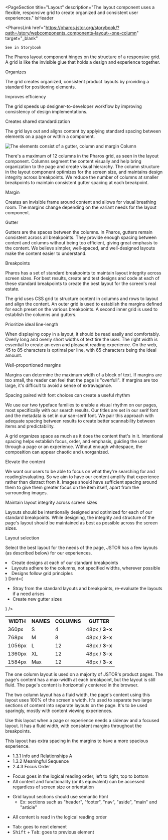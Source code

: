 
<PageSection
  title="Layout"
  description="The layout component uses a flexible, responsive grid to create organized and consistent user experiences."
  isHeader
>
  <PharosLink
    href="https://pharos.jstor.org/storybook/?path=/story/webcomponents_components-layout--one-column"
    target="_blank"
  >
    See in Storybook
  </PharosLink>
</PageSection>

<PageSection title="Usage">
  <PageSection title="About the Grid" subSectionLevel={1}>
    <p>
      The Pharos layout component hinges on the structure of a responsive grid. A grid is like the
      invisible glue that holds a design and experience together.
    </p>
    <PharosHeading level="4" preset="1--bold">
      Organizes
    </PharosHeading>
    <p>
      The grid creates organized, consistent product layouts by providing a standard for positioning
      elements.
    </p>
    <PharosHeading level="4" preset="1--bold">
      Improves efficiency
    </PharosHeading>
    <p>
      The grid speeds up designer-to-developer workflow by improving consistency of design
      implementations.
    </p>
    <PharosHeading level="4" preset="1--bold">
      Creates shared standardization
    </PharosHeading>
    <p>
      The grid lays out and aligns content by applying standard spacing between elements on a page
      or within a component.
    </p>
  </PageSection>
  <PageSection title="Elements of the grid" subSectionLevel={1}>
    <img
      src={gridElements}
      alt="The elements consist of a gutter, column and margin"
      className="pharos-storybook__image"
    />
    <PharosHeading level="4" preset="1--bold">
      Column
    </PharosHeading>
    <p>
      There's a maximum of 12 columns in the Pharos grid, as seen in the layout component. Columns
      segment the content visually and help bring organization to the page and create visual
      hierarchy. The column structure in the layout component optimizes for the screen size, and
      maintains design integrity across breakpoints. We reduce the number of columns at smaller
      breakpoints to maintain consistent gutter spacing at each breakpoint.
    </p>
    <PharosHeading level="4" preset="1--bold">
      Margin
    </PharosHeading>
    <p>
      Creates an invisible frame around content and allows for visual breathing room. The margins
      change depending on the variant needs for the layout component.
    </p>
    <PharosHeading level="4" preset="1--bold">
      Gutter
    </PharosHeading>
    <p>
      Gutters are the spaces between the columns. In Pharos, gutters remain consistent across all
      breakpoints. They provide enough spacing between content and columns without being too
      efficient, giving great emphasis to the content. We believe simpler, well-spaced, and
      well-designed layouts make the content easier to understand.
    </p>
    <PharosHeading level="4" preset="1--bold">
      Breakpoints
    </PharosHeading>
    <p>
      Pharos has a set of standard breakpoints to maintain layout integrity across screen sizes. For
      best results, create and test designs and code at each of these standard breakpoints to create
      the best layout for the screen's real estate.
    </p>
  </PageSection>
  <PageSection title="How it works" subSectionLevel={1}>
    <p>
      The grid uses CSS grid to structure content in columns and rows to layout and align the
      content. An outer grid is used to establish the margins defined for each preset on the various
      breakpoints. A second inner grid is used to establish the columns and gutters.
    </p>
  </PageSection>
</PageSection>

<PageSection title="Grid principles">
  <PageSection title="The grid supports the needs of typography" subSectionLevel={1}>
    <PharosHeading level="4" preset="1--bold">
      Prioritize ideal line-length
    </PharosHeading>
    <p>
      When displaying copy in a layout, it should be read easily and comfortably. Overly long and
      overly short widths of text tire the user. The right width is essential to create an even and
      pleasant reading experience. On the web, 45 to 85 characters is optimal per line, with 65
      characters being the ideal amount.
    </p>
    <PharosHeading level="4" preset="1--bold">
      Well-proportioned margins
    </PharosHeading>
    <p>
      Margins can determine the maximum width of a block of text. If margins are too small, the
      reader can feel that the page is "overfull". If margins are too large, it's difficult to avoid
      a sense of extravagance.
    </p>
    <PharosHeading level="4" preset="1--bold">
      Spacing paired with font choices can create a useful rhythm
    </PharosHeading>
    <p>
      We use our two typeface families to enable a visual rhythm on our pages, most specifically
      with our search results. Our titles are set in our serif font and the metadata is set in our
      san-serif font. We pair this approach with adequate spacing between results to create better
      scannability between items and predictability.
    </p>
  </PageSection>
  <PageSection title="Employ whitespace intentionally" subSectionLevel={1}>
    <p>
      A grid organizes space as much as it does the content that's in it. Intentional spacing helps
      establish focus, order, and emphasis, guiding the user through a page or an experience.
      Without enough whitespace, the composition can appear chaotic and unorganized.
    </p>
  </PageSection>
  <PageSection title="Establish purpose with layout" subSectionLevel={1}>
    <PharosHeading level="4" preset="1--bold">
      Elevate the content
    </PharosHeading>
    <p>
      We want our users to be able to focus on what they're searching for and reading/evaluating. So
      we aim to have our content amplify that experience rather than distract from it. Images should
      have sufficient spacing around them to give them greater focus on the item itself, apart from
      the surrounding images.
    </p>
    <PharosHeading level="4" preset="1--bold">
      Maintain layout integrity across screen sizes
    </PharosHeading>
    <p>
      Layouts should be intentionally designed and optimized for each of our standard breakpoints.
      While designing, the integrity and structure of the page's layout should be maintained as best
      as possible across the screen sizes.
    </p>
    <PharosHeading level="4" preset="1--bold">
      Layout selection
    </PharosHeading>
    <p>
      Select the best layout for the needs of the page, JSTOR has a few layouts (as described below)
      for our experiences.
    </p>
  </PageSection>
</PageSection>

<PageSection title="Best practices">
  <BestPractices
    Do={
      <ul>
        <li>Create designs at each of our standard breakpoints</li>
        <li>Layouts adhere to the columns, not specified widths, wherever possible</li>
        <li>Designs follow grid principles</li>
      </ul>
    }
    Dont={
      <ul>
        <li>
          Stray from the standard layouts and breakpoints, re-evaluate the layouts if a need arises
        </li>
        <li>Create new gutter sizes</li>
      </ul>
    }
  />
</PageSection>

<PageSection title="Breakpoints">
  <div>
    <table
      className="typography-table-example"
      style={{ borderCollapse: 'collapse', width: '100%' }}
    >
      <tr>
        <th
          className="typography-table-example"
          style={{ backgroundColor: 'var(--pharos-color-marble-gray-94)' }}
        >
          WIDTH
        </th>
        <th
          className="typography-table-example"
          style={{ backgroundColor: 'var(--pharos-color-marble-gray-94)' }}
        >
          NAMES
        </th>
        <th
          className="typography-table-example"
          style={{ backgroundColor: 'var(--pharos-color-marble-gray-94)' }}
        >
          COLUMNS
        </th>
        <th
          className="typography-table-example"
          style={{ backgroundColor: 'var(--pharos-color-marble-gray-94)' }}
        >
          GUTTER
        </th>
      </tr>
      <tr>
        <td className="typography-table-example">360px</td>
        <td className="typography-table-example">S</td>
        <td className="typography-table-example">4</td>
        <td className="typography-table-example">
          48px / <strong>3-x</strong>
        </td>
      </tr>
      <tr>
        <td className="typography-table-example">768px</td>
        <td className="typography-table-example">M</td>
        <td className="typography-table-example">8</td>
        <td className="typography-table-example">
          48px / <strong>3-x</strong>
        </td>
      </tr>
      <tr>
        <td className="typography-table-example">1056px</td>
        <td className="typography-table-example">L</td>
        <td className="typography-table-example">12</td>
        <td className="typography-table-example">
          48px / <strong>3-x</strong>
        </td>
      </tr>
      <tr>
        <td className="typography-table-example">1360px</td>
        <td className="typography-table-example">XL</td>
        <td className="typography-table-example">12</td>
        <td className="typography-table-example">
          48px / <strong>3-x</strong>
        </td>
      </tr>
      <tr>
        <td className="typography-table-example">1584px</td>
        <td className="typography-table-example">Max</td>
        <td className="typography-table-example">12</td>
        <td className="typography-table-example">
          48px / <strong>3-x</strong>
        </td>
      </tr>
    </table>
  </div>
</PageSection>

<PageSection title="Variants">
  <PageSection title="One column" subSectionLevel={1}>
    <p>
      The one column layout is used on a majority of JSTOR's product pages. The page's content has a
      max-width at each breakpoint, but the layout is still fluid. The page's content is
      horizontally centered in the browser.
    </p>
  </PageSection>
  <PageSection title="Two column" subSectionLevel={1}>
    <p>
      The two column layout has a fluid width, the page's content using this layout uses 100% of the
      screen's width. It's used to separate two large sections of content into separate layouts on
      the page. It's to be used sparingly, mostly with content viewing experiences.
    </p>
  </PageSection>
  <PageSection title="One column with sidenav" subSectionLevel={1}>
    <p>
      Use this layout when a page or experience needs a sidenav and a focused layout. It has a fluid
      width, with consistent margins throughout the breakpoints.
    </p>
  </PageSection>
  <PageSection title="One column with sidenav and comfy spacing" subSectionLevel={1}>
    <p>This layout has extra spacing in the margins to have a more spacious experience.</p>
  </PageSection>
</PageSection>

<PageSection title="Accessibility">
  <ul>
    <li>
      <PharosLink href="https://www.w3.org/WAI/WCAG21/Understanding/info-and-relationships.html">
        1.3.1 Info and Relationships A
      </PharosLink>
    </li>
    <li>
      <PharosLink href="https://www.w3.org/WAI/WCAG21/Understanding/meaningful-sequence">
        1.3.2 Meaningful Sequence
      </PharosLink>
    </li>
    <li>
      <PharosLink href="https://www.w3.org/WAI/WCAG21/Understanding/focus-order.html">
        2.4.3 Focus Order
      </PharosLink>
    </li>
  </ul>
  <PageSection title="Visual expectations" subSectionLevel={1}>
    <ul>
      <li>Focus goes in the logical reading order, left to right, top to bottom</li>
      <li>
        All content and functionality (or its equivalent) can be accessed regardless of screen size
        or orientation
      </li>
    </ul>
  </PageSection>
  <PageSection title="Code expectations" subSectionLevel={1}>
    <ul>
      <li>
        Grid layout sections should use semantic html
        <ul>
          <li>Ex: sections such as "header", "footer", "nav", "aside", "main" and "article"</li>
        </ul>
      </li>
    </ul>
  </PageSection>
  <PageSection title="Screen reader" subSectionLevel={1}>
    <ul>
      <li>All content is read in the logical reading order</li>
    </ul>
  </PageSection>
  <PageSection title="Keyboard" subSectionLevel={1}>
    <ul>
      <li>
        <kbd>Tab</kbd>: goes to next element
      </li>
      <li>
        <kbd>Shift</kbd> + <kbd>Tab</kbd>: goes to previous element
      </li>
    </ul>
  </PageSection>
</PageSection>
